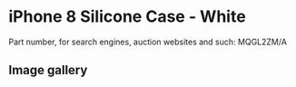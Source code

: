 
# iPhone 8 Silicone Case - White

Part number, for search engines, auction websites and such: MQGL2ZM/A

## Image gallery

<div style={{ width: '100%', maxWidth: '768px' }}>
<GalleryComponent
    images={[
      {
        original: "/everysource/MQGL2.webp",
        thumbnail: "/everypreview/MQGL2.webp",
      },
      {
        original: "/everysource/MQGL2_AV1_GOLD.webp",
        thumbnail: "/everypreview/MQGL2_AV1_GOLD.webp",
      },
      {
        original: "/everysource/MQGL2_AV1_SILVER.webp",
        thumbnail: "/everypreview/MQGL2_AV1_SILVER.webp",
      },
      {
        original: "/everysource/MQGL2_AV1_SPACE_GRAY.webp",
        thumbnail: "/everypreview/MQGL2_AV1_SPACE_GRAY.webp",
      },
      {
        original: "/everysource/MQGL2_AV2.webp",
        thumbnail: "/everypreview/MQGL2_AV2.webp",
      }
    ]}
  />
</div>